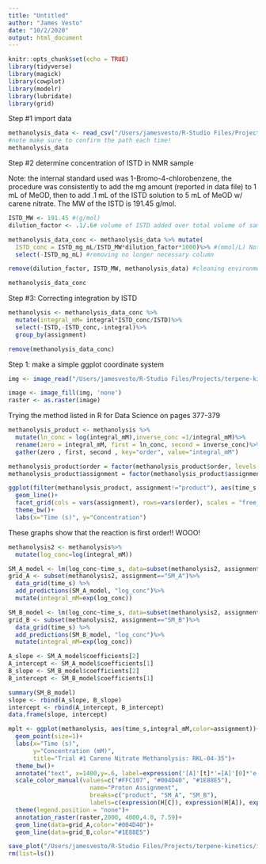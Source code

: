 ```yaml
---
title: "Untitled"
author: "James Vesto"
date: "10/2/2020"
output: html_document
---
```


```r
knitr::opts_chunk$set(echo = TRUE)
library(tidyverse)
library(magick)
library(cowplot)
library(modelr)
library(lubridate)
library(grid)
```
Step #1 import data

```r
methanolysis_data <- read_csv("/Users/jamesvesto/R-Studio Files/Projects/terpene-kinetics/data/RKL-04-35zg2d.csv")
#note make sure to confirm the path each time!
methanolysis_data
```

Step #2 determine concentration of ISTD in NMR sample

Note: the internal standard used was 1-Bromo-4-chlorobenzene, the procedure was consistently to add the mg amount (reported in data file) to 1 mL of MeOD, then to add .1 mL of the ISTD solution to 5 mL of MeOD w/ carene nitrate. The MW of the ISTD is 191.45 g/mol. 

```r
ISTD_MW <- 191.45 #(g/mol)
dilution_factor <- .1/.6# volume of ISTD added over total volume of sample (no units: mL/mL)

methanolysis_data_conc <- methanolysis_data %>% mutate(
  ISTD_conc = ISTD_mg_mL/ISTD_MW*dilution_factor*1000)%>% #(mmol/L) Note: mg/mL=g/L, the 1000 is to convert M into mM
  select(-ISTD_mg_mL) #removing no longer necessary column

remove(dilution_factor, ISTD_MW, methanolysis_data) #cleaning environment

methanolysis_data_conc
```
Step #3: Correcting integration by ISTD 

```r
methanolysis <- methanolysis_data_conc %>% 
  mutate(integral_mM= integral*ISTD_conc/ISTD)%>%
  select(-ISTD,-ISTD_conc,-integral)%>%
  group_by(assignment)

remove(methanolysis_data_conc)
```


Step 1: make a simple ggplot coordinate system

```r
img <- image_read("/Users/jamesvesto/R-Studio Files/Projects/terpene-kinetics/images/NMR_assignments.png")

image <- image_fill(img, 'none')
raster <- as.raster(image)
```

Trying the method listed in R for Data Science on pages 377-379

```r
methanolysis_product <- methanolysis %>%
  mutate(ln_conc = log(integral_mM),inverse_conc =1/integral_mM)%>%
  rename(zero = integral_mM, first = ln_conc, second = inverse_conc)%>%
  gather(zero , first, second , key="order", value="integral_mM")

methanolysis_product$order = factor(methanolysis_product$order, levels = c("zero","first","second"), labels= c("Zeroth Order (mM)", "First Order (ln(mM))", "Second Order (1/mM)"))
methanolysis_product$assignment = factor(methanolysis_product$assignment, levels = c("SM_A","SM_B"), labels = c("Proton Assignment A", "Proton Assignment B"))

ggplot(filter(methanolysis_product, assignment!="product"), aes(time_s, integral_mM))+
  geom_line()+ 
  facet_grid(cols = vars(assignment), rows=vars(order), scales = "free_y", as.table=TRUE)+
  theme_bw()+
  labs(x="Time (s)", y="Concentration")

```
These graphs show that the reaction is first order!! WOOO!

```r
methanolysis2 <- methanolysis%>%
  mutate(log_conc=log(integral_mM))

SM_A_model <- lm(log_conc~time_s, data=subset(methanolysis2, assignment=="SM_A"))
grid_A <- subset(methanolysis2, assignment=="SM_A")%>%
  data_grid(time_s) %>%
  add_predictions(SM_A_model, "log_conc")%>%
  mutate(integral_mM=exp(log_conc))

SM_B_model <- lm(log_conc~time_s, data=subset(methanolysis2, assignment=="SM_B"))
grid_B <- subset(methanolysis2, assignment=="SM_B")%>%
  data_grid(time_s) %>%
  add_predictions(SM_B_model, "log_conc")%>%
  mutate(integral_mM=exp(log_conc))

A_slope <- SM_A_model$coefficients[2]
A_intercept <- SM_A_model$coefficients[1]
B_slope <- SM_B_model$coefficients[2]
B_intercept <- SM_B_model$coefficients[1]

summary(SM_B_model)
slope <- rbind(A_slope, B_slope)
intercept <- rbind(A_intercept, B_intercept)
data.frame(slope, intercept)
```

```r
mplt <- ggplot(methanolysis, aes(time_s,integral_mM,color=assignment))+
  geom_point(size=1)+ 
  labs(x="Time (s)", 
       y="Concentration (mM)", 
       title="Trial #1 Carene Nitrate Methanolysis: RKL-04-35")+
  theme_bw()+ 
  annotate("text", x=1400,y=.6, label=expression('[A]'[t]*'=[A]'[0]*'e'^{'-6.4E-4'*t}))+
  scale_color_manual(values=c("#FFC107", "#004D40", "#1E88E5"), 
                       name="Proton Assignment",
                       breaks=c("product", "SM_A", "SM_B"),
                       labels=c(expression(H[C]), expression(H[A]), expression(H[B])))+
  theme(legend.position = "none")+
  annotation_raster(raster,2000, 4000,4.0, 7.59)+
  geom_line(data=grid_A,color="#004D40")+
  geom_line(data=grid_B,color="#1E88E5")
```


```r
save_plot("/Users/jamesvesto/R-Studio Files/Projects/terpene-kinetics/images/plots/RKL-04-35zg2d.jpg", mplt)
rm(list=ls()) 
```

